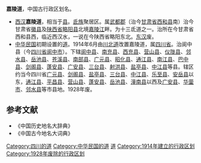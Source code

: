 '''嘉陵道'''，中国古行政区划名。
* [[西汉|西汉]]'''嘉陵道'''，相当于[[县|县]]。[[氐族|氐族]]聚居区。属[[武都郡|武都郡]]（治今[[甘肃省|甘肃省]][[西和县|西和县]]南）治今甘肃省[[徽县|徽县]]及[[陕西省|陕西省]][[略阳县|略阳县]]北境[[嘉陵江|嘉陵江]]畔。为十三氐道之一。治所在今甘肃省西和县西，临近西汉水，一说在今陕西省略阳东北。[[东汉|东汉]]废。
* [[中华民国|中华民国]]初期设置的[[道_(行政区划)|道]]。1914年6月由[[川北道|川北道]]改置嘉陵道，属[[四川省_(中华民国)|四川省]]。治阆中县（今[[四川省|四川省]][[阆中市|阆中市]]）。下辖[[阆中县|阆中县]]、[[南充县|南充县]]、[[西充县|西充县]]、[[营山县|营山县]]、[[仪陇县|仪陇县]]、[[邻水县|邻水县]]、[[岳池县|岳池县]]、[[苍溪县|苍溪县]]、[[南部县|南部县]]、[[广元县|广元县]]、[[昭化县|昭化县]]、[[通江县|通江县]]、[[南江县|南江县]]、[[巴中县|巴中县]]、[[剑阁县|剑阁县]]、[[蓬安县|蓬安县]]、[[广安县|广安县]]、[[三台县|三台县]]、[[射洪县|射洪县]]、[[盐亭县|盐亭县]]、[[中江县|中江县]]等县。辖区约当今四川省[[广元县|广元县]]、[[剑阁县|剑阁县]]、[[盐亭县|盐亭县]]、[[三台县|三台县]]、[[中江县|中江县]]、[[乐至县|乐至县]]、[[安岳县|安岳县]]以东，[[通江县|通江县]]、[[平昌县|平昌县]]、[[营山县|营山县]]、[[蓬安县|蓬安县]]、[[岳池县|岳池县]]、[[潼南县|潼南县]]以西及[[广安县|广安县]]、[[华蓥市|华蓥市]]、[[邻水县|邻水县]]等市县地。1928年废。
==参考文献==
* 《中国历史地名大辞典》
* 《中国古今地名大词典》
{{北洋政府行政區劃|nocat}}
{{中华民国大陆时期行政区划小作品}}
[[Category:四川的道|Category:四川的道]]
[[Category:中华民国的道|Category:中华民国的道]]
[[Category:中华民国四川省行政区划|道]]
[[Category:1914年建立的行政区划|Category:1914年建立的行政区划]]
[[Category:1928年废除的行政区划|Category:1928年废除的行政区划]]